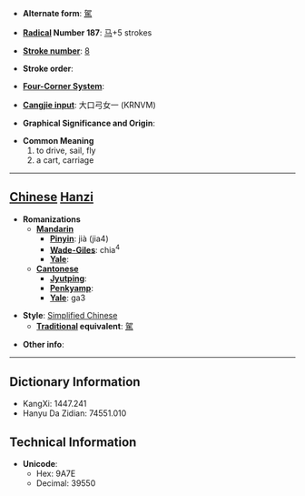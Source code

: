 * '''Alternate form''': [[駕]]

* '''[[Wiktionary:Chinese radical index| Radical]] Number 187''': [[Wiktionary:Chinese radical index 马|马]]+5 strokes

* '''[[Wiktionary:Chinese total strokes index|Stroke number]]''': [[Wiktionary:Chinese total strokes index 8|8]]

* '''Stroke order''': 

* '''[[Wiktionary:Chinese four corner index|Four-Corner System]]''': 

* '''[[Wiktionary:Chinese Cangjie index|Cangjie input]]''': 大口弓女一 (KRNVM)

* '''Graphical Significance and Origin''': 

* '''Common Meaning'''
*#to drive, sail, fly
*# a cart, carriage


----

== [[Chinese]] [[Hanzi]] ==

* '''Romanizations'''
** '''[[Mandarin]]'''
*** '''[[Pinyin]]''': jià (jia4)
*** '''[[Wade-Giles]]''': chia<sup>4</sup>
*** '''[[Yale]]''': 
** '''[[Cantonese]]'''
*** '''[[Jyutping]]''':
*** '''[[Penkyamp]]''': 
*** '''[[Yale]]''': ga3

* '''Style''': [[Simplified Chinese]] 
** '''[[Traditional Chinese|Traditional]] equivalent''': [[駕]]

* '''Other info''': 

----

== Dictionary Information ==

* KangXi: 1447.241
* Hanyu Da Zidian: 74551.010

== Technical Information ==

* '''Unicode''':
** Hex: 9A7E
** Decimal: 39550